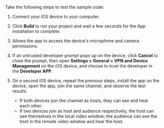 <PlatformWrapper platform="ios">

Take the following steps to test the sample code:

1. Connect your iOS device to your computer.

1. Click **Build** to run your project and wait a few seconds for the App installation to complete.

1. Allows the app to access the device's microphone and camera permissions.

1. If an untrusted developer prompt pops up on the device, click **Cancel** to close the prompt, then open **Settings > General > VPN and Device Management** on the iOS device, and choose to trust the developer in the **Developer APP**.

1. On a second iOS device, repeat the previous steps, install the app on the device, open the app, join the same channel, and observe the test results:
    * If both devices join the channel as hosts, they can see and hear each other.
    * If two devices join as host and audience respectively, the host can see themselves in the local video window; the audience can see the host in the remote video window and hear the host.

</PlatformWrapper>